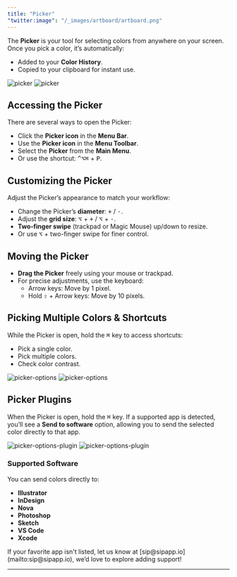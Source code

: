 ```yaml
---
title: "Picker"
"twitter:image": "/_images/artboard/artboard.png"
---
```


The **Picker** is your tool for selecting colors from anywhere on your screen. Once you pick a color, it’s automatically:

- Added to your **Color History**.
- Copied to your clipboard for instant use.

<img
	className="block dark:hidden rounded-lg"
	src="/_images/pages/picker/picker-light@2x.png"
	alt="picker"
/>
<img
	className="hidden dark:block rounded-lg"
	src="/_images/pages/picker/picker-dark@2x.png"
	alt="picker"
/>

## Accessing the Picker

There are several ways to open the Picker:

- Click the **Picker icon** in the **Menu Bar**.
- Use the **Picker icon** in the **Menu Toolbar**.
- Select the **Picker** from the **Main Menu**.
- Or use the shortcut: <kbd>^⌥⌘</kbd> + <kbd>P</kbd>.

## Customizing the Picker

Adjust the Picker’s appearance to match your workflow:

- Change the Picker’s **diameter**: <kbd>+</kbd> / <kbd>-</kbd>.
- Adjust the **grid size**: <kbd>⌥</kbd> + <kbd>+</kbd> / <kbd>⌥</kbd> + <kbd>-</kbd>.
- **Two-finger swipe** (trackpad or Magic Mouse) up/down to resize.
- Or use <kbd>⌥</kbd> + two-finger swipe for finer control.

## Moving the Picker

- **Drag the Picker** freely using your mouse or trackpad.
- For precise adjustments, use the keyboard:
  - Arrow keys: Move by 1 pixel.
  - Hold <kbd>⇧</kbd> + Arrow keys: Move by 10 pixels.

## Picking Multiple Colors & Shortcuts

While the Picker is open, hold the <kbd>⌘</kbd> key to access shortcuts:

- Pick a single color.
- Pick multiple colors.
- Check color contrast.

<img
	className="block dark:hidden rounded-lg"
	src="/_images/pages/picker/picker-options-light@2x.png"
	alt="picker-options"
/>
<img
	className="hidden dark:block rounded-lg"
	src="/_images/pages/picker/picker-options-dark@2x.png"
	alt="picker-options"
/>

## Picker Plugins

When the Picker is open, hold the <kbd>⌘</kbd> key. If a supported app is detected, you’ll see a **Send to software** option, allowing you to send the selected color directly to that app.

<img
	className="block dark:hidden rounded-lg"
	src="/_images/pages/picker/picker-options-plugin-light@2x.png"
	alt="picker-options-plugin"
/>
<img
	className="hidden dark:block rounded-lg"
	src="/_images/pages/picker/picker-options-plugin-dark@2x.png"
	alt="picker-options-plugin"
/>

### Supported Software

You can send colors directly to:

- **Illustrator**
- **InDesign**
- **Nova**
- **Photoshop**
- **Sketch**
- **VS Code**
- **Xcode**

<Note>
	If your favorite app isn't listed, let us know at
	[sip@sipapp.io](mailto:sip@sipapp.io), we’d love to explore adding support!
</Note>

---
